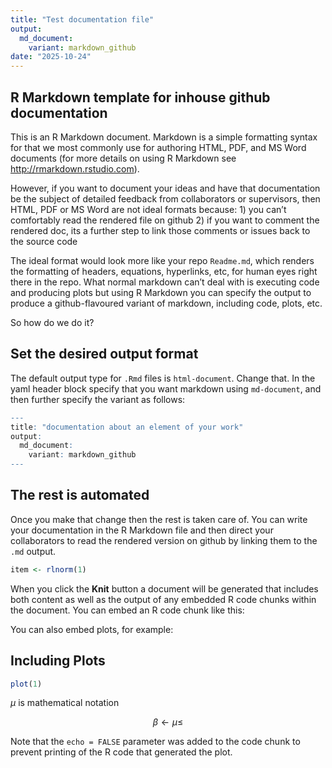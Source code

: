 ```yaml
---
title: "Test documentation file"
output: 
  md_document:
    variant: markdown_github
date: "2025-10-24"
---
```


## R Markdown template for inhouse github documentation

This is an R Markdown document. Markdown is a simple formatting syntax for that we most commonly use for authoring HTML, PDF, and MS Word documents (for more details on using R Markdown see <http://rmarkdown.rstudio.com>).

However, if you want to document your ideas and have that documentation be the subject of detailed feedback from collaborators or supervisors, then HTML, PDF or MS Word are not ideal formats because: 1) you can't comfortably read the rendered file on github 2) if you want to comment the rendered doc, its a further step to link those comments or issues back to the source code

The ideal format would look more like your repo `Readme.md`, which renders the formatting of headers, equations, hyperlinks, etc, for human eyes right there in the repo. What normal markdown can't deal with is executing code and producing plots but using R Markdown you can specify the output to produce a github-flavoured variant of markdown, including code, plots, etc.

So how do we do it?

## Set the desired output format

The default output type for `.Rmd` files is `html-document`. Change that. In the yaml header block specify that you want markdown using `md-document`, and then further specify the variant as follows:

```r
---
title: "documentation about an element of your work"
output: 
  md_document:
    variant: markdown_github
---
```

## The rest is automated
Once you make that change then the rest is taken care of. You can write your documentation in the R Markdown file and then direct your collaborators to read the rendered version on github by linking them to the `.md` output.

```r
item <- rlnorm(1)
```

When you click the **Knit** button a document will be generated that includes both content as well as the output of any embedded R code chunks within the document. You can embed an R code chunk like this:

You can also embed plots, for example:

## Including Plots

```r
plot(1)
```

$\mu$ is mathematical notation

$$\beta \gets \mu \leq$$

Note that the `echo = FALSE` parameter was added to the code chunk to prevent printing of the R code that generated the plot.
